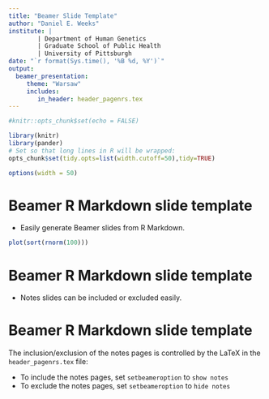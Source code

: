 ```yaml
---
title: "Beamer Slide Template"
author: "Daniel E. Weeks"
institute: |
        | Department of Human Genetics 
        | Graduate School of Public Health
        | University of Pittsburgh
date: "`r format(Sys.time(), '%B %d, %Y')`"
output: 
  beamer_presentation:
     theme: "Warsaw"
     includes:
        in_header: header_pagenrs.tex
---
```


```r
#knitr::opts_chunk$set(echo = FALSE)
```

```r
library(knitr)
library(pander)
# Set so that long lines in R will be wrapped:
opts_chunk$set(tidy.opts=list(width.cutoff=50),tidy=TRUE)
```

```r
options(width = 50)
```

# Beamer R Markdown slide template

* Easily generate Beamer slides from R Markdown.

```r
plot(sort(rnorm(100)))
```

# Beamer R Markdown slide template

* Notes slides can be included or excluded easily. 


\note{
\begin{center}
\textbf{NOTE}
\end{center}

This is a test note.  Toggle by altering 'setbeameroption' in header\_pagenrs.tex
}

# Beamer R Markdown slide template

The inclusion/exclusion of the notes pages is controlled by the LaTeX in the `header_pagenrs.tex` file:

* To include the notes pages, set `setbeameroption` to `show notes`
* To exclude the notes pages, set `setbeameroption` to `hide notes`